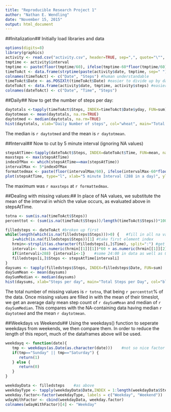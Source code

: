 ```yaml
---
title: "Reproducible Research Project 1"
author: "Nathan E. Wendling"
date: "November 15, 2015"
output: html_document
---
```


##Initalization##
Initially load libraries and data
```r
options(digits=8)
library(graphics)
activity <- read.csv("activity.csv", header=TRUE, sep=",", quote="\"", na.strings="NA", stringsAsFactors=FALSE)
tmptime <- activity$interval
tmptime <- paste(floor(tmptime/60), ifelse(tmptime-60*floor(tmptime/60)<10, paste("0",tmptime-60*floor(tmptime/60), sep=""), tmptime-60*floor(tmptime/60)), sep=":") #hh:mm, with 0 padding on minutes
timeToAct <- data.frame(strptime(paste(activity$date, tmptime, sep=" "), format="%Y-%m-%d %H:%M"), activity$steps)
colnames(timeToAct) <- c("Date", "Steps") #human understandable
timeToAct$Date <- as.POSIXlt(timeToAct$Date) #easier to divide up by day
dateToAct <- data.frame(activity$date, tmptime, activity$steps) #easier to divide up by interval
colnames(dateToAct) <- c("Date", "Time", "Steps")
```

##Daily##
Now to get the number of steps per day:
```r
daytotals <-tapply(timeToAct$Steps, INDEX=timeToAct$Date$yday, FUN=sum)
daytotmean <- mean(daytotals, na.rm=TRUE)
daytotmed <- median(daytotals, na.rm=TRUE)
hist(daytotals, xlab="Daily Number of steps", col="wheat", main="Total Steps per Day", breaks=20)
```

The median is `r daytotmed` and the mean is `r daytotmean`.

##Interval##
Now to cut by 5 minute interval (ignoring NA values)
```r
stepsAtTime<-tapply(dateToAct$Steps, INDEX=dateToAct$Time, FUN=mean, na.rm=TRUE)
maxsteps <- max(stepsAtTime)
indexOfMax <- which(stepsAtTime==max(stepsAtTime))
intervalMax <- 5*indexOfMax
formattedmax <- paste(floor(intervalMax/60), ifelse(intervalMax-60*floor(intervalMax/60)<10, paste("0",intervalMax-60*floor(intervalMax/60), sep=""), intervalMax-60*floor(intervalMax/60)), sep=":")
plot(stepsAtTime, type="l", xlab="5 minute Interval (288 in a day)", ylab="Steps", main="Steps in 5 minutes over all days")
```

The maximum was `r maxsteps` at `r formattedmax`.

##Dealing with missing values:##
In place of NA values, we substitute the mean of the interval in which the value occurs, as evaluated above in stepsAtTime.
```r
totna <- sum(is.na(timeToAct$Steps))
percenttot <- (sum(is.na(timeToAct$Steps))/length(timeToAct$Steps))*100

filledsteps <- dateToAct #broken up first
while(length(which(is.na(filledsteps$Steps)))>0) {   #fill in all na values
   i=which(is.na(filledsteps$Steps))[1] #take first element index
   hrmin<-strsplit(as.character(filledsteps[i,]$Time), split=":") #get the interval index for stepsAtTime
   intervali<- (as.numeric(hrmin[[1]][1])*60 + as.numeric(hrmin[[1]][2]))/5 +1  #0:00 is the first element
   if(intervali>288) {intervali<-1}    #some 24:00 in data as well as 0:00
   filledsteps[i,]$Steps <- stepsAtTime[intervali]
}
daysums <- tapply(filledsteps$Steps, INDEX=filledsteps$Date, FUN=sum)
daySumMean <- mean(daysums)
daySumMedian <- median(daysums)
hist(daysums, xlab="Steps per day", main="Total Steps per Day", col="blue", breaks=20)
```

The total number of missing values is `r totna`, that being `r percenttot`% of the data.  Once missing values are filled in with the mean of their timeslot, we get an average daily mean step count of `r daySumMean` and median of `r daySumMedian`.  This compares with the NA-containing data having median `r daytotmed` and the mean `r daytotmean`.


##Weekdays vs Weekends##
Using the weekdays() function to seperate weekdays from weekends, we then compare them.  In order to reduce the length of this report, much of the dataframes above will be used.
```r
weekdayq <- function(date){
   tmp <- weekdays(as.Date(as.character(date)))    #not so nice factor problems eliminated
   if(tmp=="Sunday" || tmp=="Saturday") {
      return(1)
   } else {
      return(0)
   }
}

weekdayData <- filledsteps    #as above
weekdayType <- tapply(weekdayData$Date,INDEX = 1:length(weekdayData$Steps), FUN=weekdayq)
weekday.factor<-factor(weekdayType, labels = c("Weekday", "Weekend"))
wdayWithFactor <- cbind(weekdayData, weekday.factor)
colnames(wdayWithFactor)[4] <- "Weekday"

```